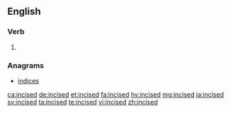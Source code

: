 ==English==

===Verb===
{{head|en|verb form}}

# {{en-past of|incise}}

===Anagrams===
* [[indices#English|indices]]

[[ca:incised]]
[[de:incised]]
[[et:incised]]
[[fa:incised]]
[[hy:incised]]
[[mg:incised]]
[[ja:incised]]
[[sv:incised]]
[[ta:incised]]
[[te:incised]]
[[vi:incised]]
[[zh:incised]]